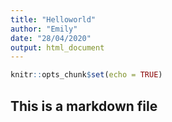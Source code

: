 ```yaml
---
title: "Helloworld"
author: "Emily"
date: "28/04/2020"
output: html_document
---
```


```r
knitr::opts_chunk$set(echo = TRUE)
```

## This is a markdown file